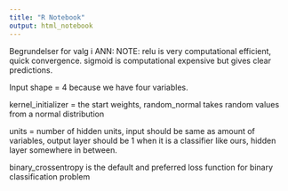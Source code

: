 ```yaml
---
title: "R Notebook"
output: html_notebook
---
```


Begrundelser for valg i ANN: 
NOTE: 
relu is very computational efficient, quick convergence. sigmoid is computational 
expensive but gives clear predictions.

Input shape = 4 because we have four variables. 

kernel_initializer = the start weights, random_normal takes random values from a normal distribution

units = number of hidden units, input should be same as amount of variables, output layer should be 1 when it is a classifier like ours, hidden layer somewhere in between.

binary_crossentropy is the default and preferred loss function for binary classification problem


